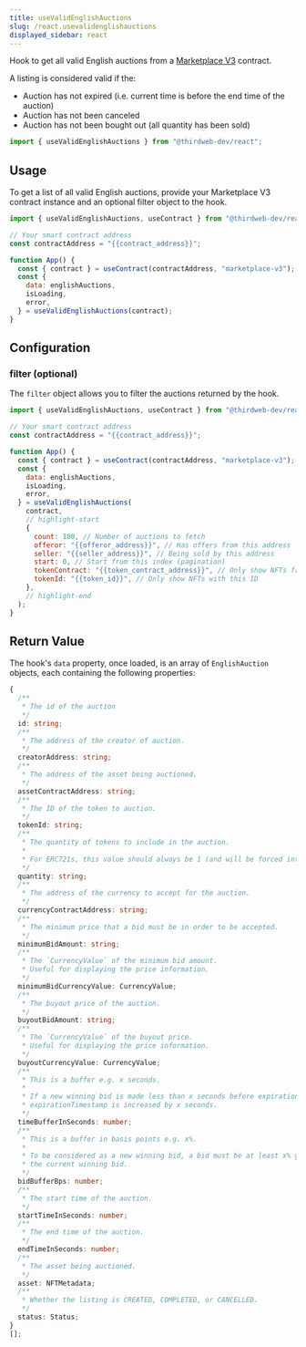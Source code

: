 ```yaml
---
title: useValidEnglishAuctions
slug: /react.usevalidenglishauctions
displayed_sidebar: react
---
```


Hook to get all valid English auctions from a [Marketplace V3](https://thirdweb.com/thirdweb.eth/MarketplaceV3) contract.

A listing is considered valid if the:

- Auction has not expired (i.e. current time is before the end time of the auction)
- Auction has not been canceled
- Auction has not been bought out (all quantity has been sold)

```jsx
import { useValidEnglishAuctions } from "@thirdweb-dev/react";
```

## Usage

To get a list of all valid English auctions, provide your Marketplace V3 contract instance and an optional filter object
to the hook.

```jsx
import { useValidEnglishAuctions, useContract } from "@thirdweb-dev/react";

// Your smart contract address
const contractAddress = "{{contract_address}}";

function App() {
  const { contract } = useContract(contractAddress, "marketplace-v3");
  const {
    data: englishAuctions,
    isLoading,
    error,
  } = useValidEnglishAuctions(contract);
}
```

## Configuration

### filter (optional)

The `filter` object allows you to filter the auctions returned by the hook.

```jsx
import { useValidEnglishAuctions, useContract } from "@thirdweb-dev/react";

// Your smart contract address
const contractAddress = "{{contract_address}}";

function App() {
  const { contract } = useContract(contractAddress, "marketplace-v3");
  const {
    data: englishAuctions,
    isLoading,
    error,
  } = useValidEnglishAuctions(
    contract,
    // highlight-start
    {
      count: 100, // Number of auctions to fetch
      offeror: "{{offeror_address}}", // Has offers from this address
      seller: "{{seller_address}}", // Being sold by this address
      start: 0, // Start from this index (pagination)
      tokenContract: "{{token_contract_address}}", // Only show NFTs from this collection
      tokenId: "{{token_id}}", // Only show NFTs with this ID
    },
    // highlight-end
  );
}
```

## Return Value

The hook's `data` property, once loaded, is an
array of `EnglishAuction` objects, each containing the following properties:

```ts
{
  /**
   * The id of the auction
   */
  id: string;
  /**
   * The address of the creator of auction.
   */
  creatorAddress: string;
  /**
   * The address of the asset being auctioned.
   */
  assetContractAddress: string;
  /**
   * The ID of the token to auction.
   */
  tokenId: string;
  /**
   * The quantity of tokens to include in the auction.
   *
   * For ERC721s, this value should always be 1 (and will be forced internally regardless of what is passed here).
   */
  quantity: string;
  /**
   * The address of the currency to accept for the auction.
   */
  currencyContractAddress: string;
  /**
   * The minimum price that a bid must be in order to be accepted.
   */
  minimumBidAmount: string;
  /**
   * The `CurrencyValue` of the minimum bid amount.
   * Useful for displaying the price information.
   */
  minimumBidCurrencyValue: CurrencyValue;
  /**
   * The buyout price of the auction.
   */
  buyoutBidAmount: string;
  /**
   * The `CurrencyValue` of the buyout price.
   * Useful for displaying the price information.
   */
  buyoutCurrencyValue: CurrencyValue;
  /**
   * This is a buffer e.g. x seconds.
   *
   * If a new winning bid is made less than x seconds before expirationTimestamp, the
   * expirationTimestamp is increased by x seconds.
   */
  timeBufferInSeconds: number;
  /**
   * This is a buffer in basis points e.g. x%.
   *
   * To be considered as a new winning bid, a bid must be at least x% greater than
   * the current winning bid.
   */
  bidBufferBps: number;
  /**
   * The start time of the auction.
   */
  startTimeInSeconds: number;
  /**
   * The end time of the auction.
   */
  endTimeInSeconds: number;
  /**
   * The asset being auctioned.
   */
  asset: NFTMetadata;
  /**
   * Whether the listing is CREATED, COMPLETED, or CANCELLED.
   */
  status: Status;
}
[];
```
